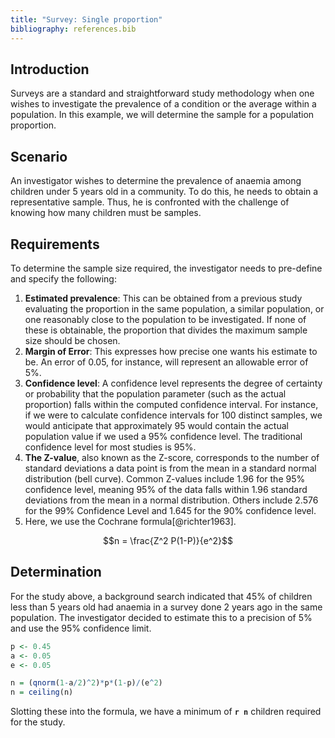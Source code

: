 ```yaml
---
title: "Survey: Single proportion"
bibliography: references.bib
---
```


## Introduction

Surveys are a standard and straightforward study methodology when one wishes to investigate the
prevalence of a condition or the average within a population. In this example, we will determine the
sample for a population proportion.

## Scenario

An investigator wishes to determine the prevalence of anaemia among children under 5 years old in a
community. To do this, he needs to obtain a representative sample. Thus, he is confronted with the
challenge of knowing how many children must be samples.

## Requirements

To determine the sample size required, the investigator needs to pre-define and specify the
following:

1.  **Estimated prevalence**: This can be obtained from a previous study evaluating the proportion
    in the same population, a similar population, or one reasonably close to the population to be
    investigated. If none of these is obtainable, the proportion that divides the maximum sample
    size should be chosen.
2.  **Margin of Error**: This expresses how precise one wants his estimate to be. An error of 0.05,
    for instance, will represent an allowable error of 5%.
3.  **Confidence level**: A confidence level represents the degree of certainty or probability that
    the population parameter (such as the actual proportion) falls within the computed confidence
    interval. For instance, if we were to calculate confidence intervals for 100 distinct samples,
    we would anticipate that approximately 95 would contain the actual population value if we used a
    95% confidence level. The traditional confidence level for most studies is 95%.
4.  **The Z-value**, also known as the Z-score, corresponds to the number of standard deviations a
    data point is from the mean in a standard normal distribution (bell curve). Common Z-values
    include 1.96 for the 95% confidence level, meaning 95% of the data falls within 1.96 standard
    deviations from the mean in a normal distribution. Others include 2.576 for the 99% Confidence
    Level and 1.645 for the 90% confidence level.
5.  Here, we use the Cochrane formula[@richter1963].

$$n = \frac{Z^2 P(1-P)}{e^2}$$

## Determination

For the study above, a background search indicated that 45% of children less than 5 years old had
anaemia in a survey done 2 years ago in the same population. The investigator decided to estimate
this to a precision of 5% and use the 95% confidence limit.

```r
p <- 0.45
a <- 0.05
e <- 0.05

n = (qnorm(1-a/2)^2)*p*(1-p)/(e^2)
n = ceiling(n)

```

Slotting these into the formula, we have a minimum of **`r n`** children required for the study.
